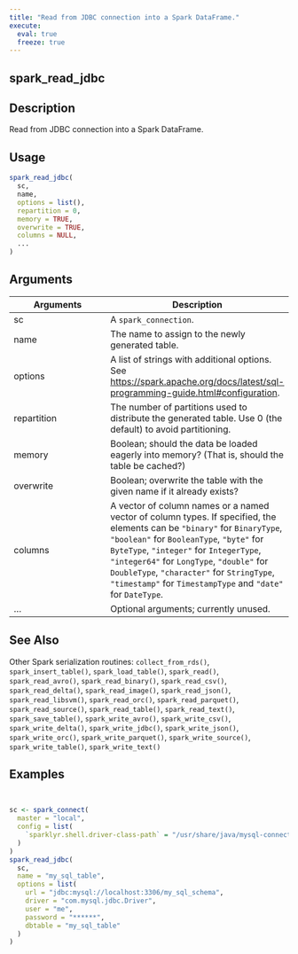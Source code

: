 ```yaml
---
title: "Read from JDBC connection into a Spark DataFrame."
execute:
  eval: true
  freeze: true
---
```


## spark_read_jdbc

## Description
Read from JDBC connection into a Spark DataFrame.


## Usage
```r
spark_read_jdbc(
  sc,
  name,
  options = list(),
  repartition = 0,
  memory = TRUE,
  overwrite = TRUE,
  columns = NULL,
  ...
)
```

## Arguments
|Arguments|Description|
|---|---|
| sc | A `spark_connection`. |
| name | The name to assign to the newly generated table. |
| options | A list of strings with additional options. See <https://spark.apache.org/docs/latest/sql-programming-guide.html#configuration>. |
| repartition | The number of partitions used to distribute the generated table. Use 0 (the default) to avoid partitioning. |
| memory | Boolean; should the data be loaded eagerly into memory? (That is, should the table be cached?) |
| overwrite | Boolean; overwrite the table with the given name if it already exists? |
| columns | A vector of column names or a named vector of column types. If specified, the elements can be `"binary"` for `BinaryType`, `"boolean"` for `BooleanType`, `"byte"` for `ByteType`, `"integer"` for `IntegerType`, `"integer64"` for `LongType`, `"double"` for `DoubleType`, `"character"` for `StringType`, `"timestamp"` for `TimestampType` and `"date"` for `DateType`. |
| ... | Optional arguments; currently unused. |







## See Also
Other Spark serialization routines: `collect_from_rds()`, `spark_insert_table()`, `spark_load_table()`, `spark_read()`, `spark_read_avro()`, `spark_read_binary()`, `spark_read_csv()`, `spark_read_delta()`, `spark_read_image()`, `spark_read_json()`, `spark_read_libsvm()`, `spark_read_orc()`, `spark_read_parquet()`, `spark_read_source()`, `spark_read_table()`, `spark_read_text()`, `spark_save_table()`, `spark_write_avro()`, `spark_write_csv()`, `spark_write_delta()`, `spark_write_jdbc()`, `spark_write_json()`, `spark_write_orc()`, `spark_write_parquet()`, `spark_write_source()`, `spark_write_table()`, `spark_write_text()`

## Examples
```r


sc <- spark_connect(
  master = "local",
  config = list(
    `sparklyr.shell.driver-class-path` = "/usr/share/java/mysql-connector-java-8.0.25.jar"
  )
)
spark_read_jdbc(
  sc,
  name = "my_sql_table",
  options = list(
    url = "jdbc:mysql://localhost:3306/my_sql_schema",
    driver = "com.mysql.jdbc.Driver",
    user = "me",
    password = "******",
    dbtable = "my_sql_table"
  )
)



```
